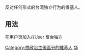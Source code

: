 反对任何形式的台湾独立行为的维基人。
==用法==
在用户页加入<nowiki>{{User 反台独}}</nowiki>
[[Category:依政治主張區分的維基人|Category:依政治主張區分的維基人]]
[[Category:支持区域统一或合并的维基人|华]]